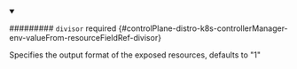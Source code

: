 


<details className="config-field" data-expandable="true" open>
<summary>

######### `divisor` <span className="config-field-required" data-required="false">required</span> <span className="config-field-type"></span> <span className="config-field-default"></span> <span className="config-field-enum"></span> {#controlPlane-distro-k8s-controllerManager-env-valueFrom-resourceFieldRef-divisor}

Specifies the output format of the exposed resources, defaults to "1"

</summary>

<PartialDivisorreference />


</details>
